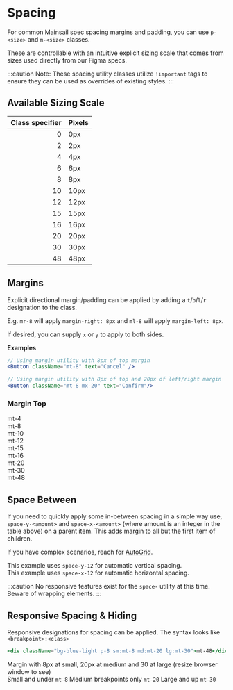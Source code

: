 # Spacing

For common Mainsail spec spacing margins and padding, you can use `p-<size>` and `m-<size>` classes.

These are controllable with an intuitive explicit sizing scale that comes from sizes used directly from our Figma specs.

:::caution
Note: These spacing utility classes utilize `!important` tags to ensure they can be used as overrides of existing styles.
:::

## Available Sizing Scale

| Class specifier | Pixels |
| --------------: | ------ |
|               0 | 0px    |
|               2 | 2px    |
|               4 | 4px    |
|               6 | 6px    |
|               8 | 8px    |
|              10 | 10px   |
|              12 | 12px   |
|              15 | 15px   |
|              16 | 16px   |
|              20 | 20px   |
|              30 | 30px   |
|              48 | 48px   |

## Margins

Explicit directional margin/padding can be applied by adding a `t`/`b`/`l`/`r` designation to the class.

E.g. `mr-8` will apply `margin-right: 8px` and `ml-8` will apply `margin-left: 8px`.

If desired, you can supply `x` or `y` to apply to both sides.

**Examples**

```jsx
// Using margin utility with 8px of top margin
<Button className="mt-8" text="Cancel" />

// Using margin utility with 8px of top and 20px of left/right margin
<Button className="mt-8 mx-20" text="Confirm"/>
```

<div>
    <div className="body-text">
        <h3>Margin Top</h3>
        <div className="bg-red-light">
            <div className="bg-neutral-1 p-4"></div>
            <div className="bg-blue-light p-8 mt-4">mt-4</div>
            <div className="bg-blue-light p-8 mt-8">mt-8</div>
            <div className="bg-blue-light p-8 mt-10">mt-10</div>
            <div className="bg-blue-light p-8 mt-12">mt-12</div>
            <div className="bg-blue-light p-8 mt-15">mt-15</div>
            <div className="bg-blue-light p-8 mt-16">mt-16</div>
            <div className="bg-blue-light p-8 mt-20">mt-20</div>
            <div className="bg-blue-light p-8 mt-30">mt-30</div>
            <div className="bg-blue-light p-8 mt-48">mt-48</div>
        </div>
    </div>
</div>

## Space Between

If you need to quickly apply some in-between spacing in a simple way use, `space-y-<amount>` and `space-x-<amount>` (where amount is an integer in the table above) on a parent item. This adds margin to all but the first item of children.

If you have complex scenarios, reach for [AutoGrid](/components?path=/docs/layout-grid-autogrid--simple-grid).

<div className="space-y-20 mb-20">
    <span className="body-text mb-20">
        This example uses <code>space-y-12</code> for automatic vertical
        spacing.
    </span>
    <div className="space-y-12 bg-red-light">
        <div className="bg-blue-light p-8"></div>
        <div className="bg-blue-light p-8"></div>
        <div className="bg-blue-light p-8"></div>
    </div>
</div>
<div className="mb-20 space-y-20">
    <span className="body-text">
        This example uses <code>space-x-12</code> for automatic horizontal
        spacing.
    </span>
    <div className="space-x-12 bg-red-light flex">
        <div className="bg-blue-light flex-grow p-8"></div>
        <div className="bg-blue-light flex-grow p-8"></div>
        <div className="bg-blue-light flex-grow p-8"></div>
    </div>
</div>

:::caution
No responsive features exist for the `space-` utility at this time. Beware of wrapping elements.
:::

## Responsive Spacing & Hiding

Responsive designations for spacing can be applied. The syntax looks like `<breakpoint>:<class>`

```jsx
<div className="bg-blue-light p-8 sm:mt-8 md:mt-20 lg:mt-30">mt-48</div>
```

<div>
    <span className="m-0">
        Margin with 8px at small, 20px at medium and 30 at large (resize browser
        window to see)
    </span>
    <div className="body-text bg-red-light">
        <div className="bg-neutral-1 p-4"></div>
        <div className="bg-blue-light p-20 sm:mt-8 md:mt-20 lg:mt-30">
            <span className="md:hidden lg:hidden">
                Small and under <code>mt-8</code>
            </span>
            <span className="sm:hidden lg:hidden">
                Medium breakpoints only <code>mt-20</code>
            </span>
            <span className="md:hidden sm:hidden">
                Large and up <code>mt-30</code>
            </span>
        </div>
    </div>
</div>
